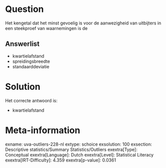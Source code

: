 Question
========

Het kengetal dat het minst gevoelig is voor de aanwezigheid van
uitbijters in een steekproef van waarnemingen is de

Answerlist
----------

* kwartielafstand
* spreidingsbreedte
* standaarddeviatie

Solution
========

Het correcte antwoord is: 

* kwartielafstand

Meta-information
================
exname: uva-outliers-228-nl
extype: schoice
exsolution: 100
exsection: Descriptive statistics/Summary Statistics/Outliers
exextra[Type]: Conceptual
exextra[Language]: Dutch
exextra[Level]: Statistical Literacy
exextra[IRT-Difficulty]: 4.359
exextra[p-value]: 0.0361
